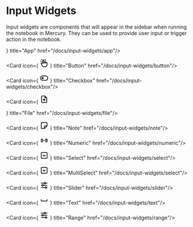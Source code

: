 # Input Widgets


Input widgets are components that will appear in the sidebar when running the notebook in Mercury. They can be used to provide user input or trigger action in the notebook.

<Cards>
  <Card icon={
    <svg xmlns="http://www.w3.org/2000/svg" className="icon icon-tabler icon-tabler-app-window" width="24" height="24" viewBox="0 0 24 24" stroke-width="2" stroke="currentColor" fill="none" stroke-linecap="round" stroke-linejoin="round">
      <path stroke="none" d="M0 0h24v24H0z" fill="none"></path>
      <path d="M3 5m0 2a2 2 0 0 1 2 -2h14a2 2 0 0 1 2 2v10a2 2 0 0 1 -2 2h-14a2 2 0 0 1 -2 -2z"></path>
      <path d="M6 8h.01"></path>
      <path d="M9 8h.01"></path>
    </svg>
  } title="App" href="/docs/input-widgets/app"/>
  
  <Card icon={
    <svg xmlns="http://www.w3.org/2000/svg" className="icon icon-tabler icon-tabler-hand-click" width="24" height="24" viewBox="0 0 24 24" stroke-width="2" stroke="currentColor" fill="none" stroke-linecap="round" stroke-linejoin="round">
      <path stroke="none" d="M0 0h24v24H0z" fill="none"></path>
      <path d="M8 13v-8.5a1.5 1.5 0 0 1 3 0v7.5"></path>
      <path d="M11 11.5v-2a1.5 1.5 0 0 1 3 0v2.5"></path>
      <path d="M14 10.5a1.5 1.5 0 0 1 3 0v1.5"></path>
      <path d="M17 11.5a1.5 1.5 0 0 1 3 0v4.5a6 6 0 0 1 -6 6h-2h.208a6 6 0 0 1 -5.012 -2.7l-.196 -.3c-.312 -.479 -1.407 -2.388 -3.286 -5.728a1.5 1.5 0 0 1 .536 -2.022a1.867 1.867 0 0 1 2.28 .28l1.47 1.47"></path>
      <path d="M5 3l-1 -1"></path>
      <path d="M4 7h-1"></path>
      <path d="M14 3l1 -1"></path>
      <path d="M15 6h1"></path>
    </svg>
  } title="Button" href="/docs/input-widgets/button"/>

  <Card icon={
    <svg xmlns="http://www.w3.org/2000/svg" className="icon icon-tabler icon-tabler-toggle-left" width="24" height="24" viewBox="0 0 24 24" stroke-width="2" stroke="currentColor" fill="none" stroke-linecap="round" stroke-linejoin="round">
      <path stroke="none" d="M0 0h24v24H0z" fill="none"></path>
      <path d="M8 12m-2 0a2 2 0 1 0 4 0a2 2 0 1 0 -4 0"></path>
      <path d="M2 6m0 6a6 6 0 0 1 6 -6h8a6 6 0 0 1 6 6v0a6 6 0 0 1 -6 6h-8a6 6 0 0 1 -6 -6z"></path>
    </svg>
  } title="Checkbox" href="/docs/input-widgets/checkbox"/>
  
  <Card icon={
    <svg xmlns="http://www.w3.org/2000/svg" className="icon icon-tabler icon-tabler-file-upload" width="24" height="24" viewBox="0 0 24 24" stroke-width="2" stroke="currentColor" fill="none" stroke-linecap="round" stroke-linejoin="round">
      <path stroke="none" d="M0 0h24v24H0z" fill="none"></path>
      <path d="M14 3v4a1 1 0 0 0 1 1h4"></path>
      <path d="M17 21h-10a2 2 0 0 1 -2 -2v-14a2 2 0 0 1 2 -2h7l5 5v11a2 2 0 0 1 -2 2z"></path>
      <path d="M12 11v6"></path>
      <path d="M9.5 13.5l2.5 -2.5l2.5 2.5"></path>
    </svg>

  } title="File" href="/docs/input-widgets/file"/>

  <Card icon={
    <svg xmlns="http://www.w3.org/2000/svg" className="icon icon-tabler icon-tabler-note" width="24" height="24" viewBox="0 0 24 24" stroke-width="2" stroke="currentColor" fill="none" stroke-linecap="round" stroke-linejoin="round">
      <path stroke="none" d="M0 0h24v24H0z" fill="none"></path>
      <path d="M13 20l7 -7"></path>
      <path d="M13 20v-6a1 1 0 0 1 1 -1h6v-7a2 2 0 0 0 -2 -2h-12a2 2 0 0 0 -2 2v12a2 2 0 0 0 2 2h7"></path>
    </svg>
  } title="Note" href="/docs/input-widgets/note"/>
  
  <Card icon={
    <svg xmlns="http://www.w3.org/2000/svg" className="icon icon-tabler icon-tabler-sort-0-9" width="24" height="24" viewBox="0 0 24 24" stroke-width="2" stroke="currentColor" fill="none" stroke-linecap="round" stroke-linejoin="round">
      <path stroke="none" d="M0 0h24v24H0z" fill="none"></path>
      <path d="M11 12h2"></path>
      <path d="M4 10v4a2 2 0 1 0 4 0v-4a2 2 0 1 0 -4 0z"></path>
      <path d="M16 15a1 1 0 0 0 1 1h2a1 1 0 0 0 1 -1v-6a1 1 0 0 0 -1 -1h-2a1 1 0 0 0 -1 1v2a1 1 0 0 0 1 1h3"></path>
    </svg>
  } title="Numeric" href="/docs/input-widgets/numeric"/>

  <Card icon={
    <svg xmlns="http://www.w3.org/2000/svg" className="icon icon-tabler icon-tabler-select" width="24" height="24" viewBox="0 0 24 24" stroke-width="2" stroke="currentColor" fill="none" stroke-linecap="round" stroke-linejoin="round">
      <path stroke="none" d="M0 0h24v24H0z" fill="none"></path>
      <path d="M4 4m0 2a2 2 0 0 1 2 -2h12a2 2 0 0 1 2 2v12a2 2 0 0 1 -2 2h-12a2 2 0 0 1 -2 -2z"></path>
      <path d="M9 11l3 3l3 -3"></path>
    </svg>
  } title="Select" href="/docs/input-widgets/select"/>
  
  <Card icon={
    <svg xmlns="http://www.w3.org/2000/svg" className="icon icon-tabler icon-tabler-select" width="24" height="24" viewBox="0 0 24 24" stroke-width="2" stroke="currentColor" fill="none" stroke-linecap="round" stroke-linejoin="round">
      <path stroke="none" d="M0 0h24v24H0z" fill="none"></path>
      <path d="M4 4m0 2a2 2 0 0 1 2 -2h12a2 2 0 0 1 2 2v12a2 2 0 0 1 -2 2h-12a2 2 0 0 1 -2 -2z"></path>
      <path d="M9 11l3 3l3 -3"></path>
    </svg>
  } title="MultiSelect" href="/docs/input-widgets/select"/>
  
  <Card icon={
    <svg xmlns="http://www.w3.org/2000/svg" className="icon icon-tabler icon-tabler-adjustments-horizontal" width="24" height="24" viewBox="0 0 24 24" stroke-width="2" stroke="currentColor" fill="none" stroke-linecap="round" stroke-linejoin="round">
      <path stroke="none" d="M0 0h24v24H0z" fill="none"></path>
      <path d="M14 6m-2 0a2 2 0 1 0 4 0a2 2 0 1 0 -4 0"></path>
      <path d="M4 6l8 0"></path>
      <path d="M16 6l4 0"></path>
      <path d="M8 12m-2 0a2 2 0 1 0 4 0a2 2 0 1 0 -4 0"></path>
      <path d="M4 12l2 0"></path>
      <path d="M10 12l10 0"></path>
      <path d="M17 18m-2 0a2 2 0 1 0 4 0a2 2 0 1 0 -4 0"></path>
      <path d="M4 18l11 0"></path>
      <path d="M19 18l1 0"></path>
    </svg>
  } title="Slider" href="/docs/input-widgets/slider"/>
  
  <Card icon={
    <svg xmlns="http://www.w3.org/2000/svg" className="icon icon-tabler icon-tabler-space" width="24" height="24" viewBox="0 0 24 24" stroke-width="2" stroke="currentColor" fill="none" stroke-linecap="round" stroke-linejoin="round">
      <path stroke="none" d="M0 0h24v24H0z" fill="none"></path>
      <path d="M4 10v3a1 1 0 0 0 1 1h14a1 1 0 0 0 1 -1v-3"></path>
    </svg>
  } title="Text" href="/docs/input-widgets/text"/>
  
  <Card icon={
    <svg xmlns="http://www.w3.org/2000/svg" className="icon icon-tabler icon-tabler-adjustments-horizontal" width="24" height="24" viewBox="0 0 24 24" stroke-width="2" stroke="currentColor" fill="none" stroke-linecap="round" stroke-linejoin="round">
      <path stroke="none" d="M0 0h24v24H0z" fill="none"></path>
      <path d="M14 6m-2 0a2 2 0 1 0 4 0a2 2 0 1 0 -4 0"></path>
      <path d="M4 6l8 0"></path>
      <path d="M16 6l4 0"></path>
      <path d="M8 12m-2 0a2 2 0 1 0 4 0a2 2 0 1 0 -4 0"></path>
      <path d="M4 12l2 0"></path>
      <path d="M10 12l10 0"></path>
      <path d="M17 18m-2 0a2 2 0 1 0 4 0a2 2 0 1 0 -4 0"></path>
      <path d="M4 18l11 0"></path>
      <path d="M19 18l1 0"></path>
    </svg>
  } title="Range" href="/docs/input-widgets/range"/>
  
</Cards>

